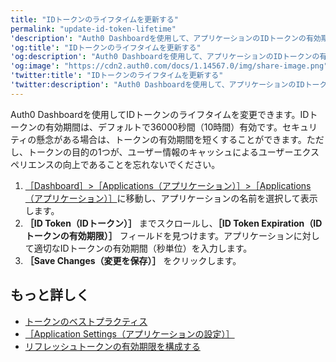 ```yaml
---
title: "IDトークンのライフタイムを更新する"
permalink: "update-id-token-lifetime"
'description': "Auth0 Dashboardを使用して、アプリケーションのIDトークンの有効期間を更新する方法を説明します。"
'og:title': "IDトークンのライフタイムを更新する"
'og:description': "Auth0 Dashboardを使用して、アプリケーションのIDトークンの有効期間を更新する方法を説明します。"
'og:image': "https://cdn2.auth0.com/docs/1.14567.0/img/share-image.png"
'twitter:title': "IDトークンのライフタイムを更新する"
'twitter:description': "Auth0 Dashboardを使用して、アプリケーションのIDトークンの有効期間を更新する方法を説明します。"
---
```


<Tooltip data-tooltip-id="react-containers-DefinitionTooltip-0" href="/docs/ja-jp/glossary?term=auth0-dashboard" tip="Auth0 Dashboard: サービスを構成するためのAuth0の主製品。" cta="用語集の表示">Auth0 Dashboard</Tooltip>を使用してIDトークンのライフタイムを変更できます。IDトークンの有効期間は、デフォルトで36000秒間（10時間）有効です。セキュリティの懸念がある場合は、トークンの有効期間を短くすることができます。ただし、トークンの目的の1つが、ユーザー情報のキャッシュによるユーザーエクスペリエンスの向上であることを忘れないでください。

1. [［Dashboard］>［Applications（アプリケーション）］>［Applications（アプリケーション）］](https://manage.auth0.com/#/applications)に移動し、アプリケーションの名前を選択して表示します。
2. **［ID Token（IDトークン）］** までスクロールし、**［ID Token Expiration（ID トークンの有効期限）］** フィールドを見つけます。アプリケーションに対して適切なIDトークンの有効期間（秒単位）を入力します。
3. **［Save Changes（変更を保存）］** をクリックします。

## もっと詳しく

* [トークンのベストプラクティス](/docs/ja-jp/secure/tokens/token-best-practices)
* [［Application Settings（アプリケーションの設定）］](/docs/ja-jp/get-started/applications/application-settings)
* [リフレッシュトークンの有効期限を構成する](/docs/ja-jp/secure/tokens/refresh-tokens/configure-refresh-token-expiration)